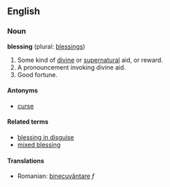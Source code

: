 ==English==

===Noun===
'''blessing''' (plural: [[blessings]])

#Some kind of [[divine]] or [[supernatural]] aid, or reward.
#A pronouncement invoking divine aid.
#Good fortune.

====Antonyms====
*[[curse]]

====Related terms====
*[[blessing in disguise]]
*[[mixed blessing]]

====Translations====
*Romanian: [[binecuvântare]] ''f''